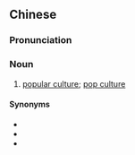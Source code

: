 ==Chinese==
{{zh-forms|type=22}}

===Pronunciation===
{{zh-pron
|m=tōngsú wénhuà
|cat=n
}}

===Noun===
{{zh-noun}}

# [[popular culture]]; [[pop culture]]

====Synonyms====
* {{zh-l|大眾文化}}
* {{zh-l|流行文化}}
* {{zh-l|普及文化}}